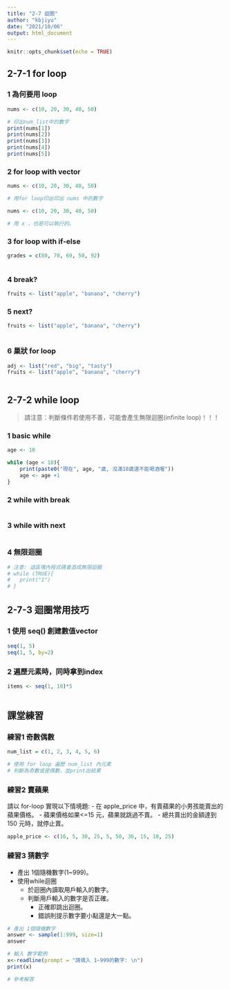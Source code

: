 ---
title: "2-7 迴圈"
author: "kbjiyu"
date: "2021/10/06"
output: html_document
---

```{r setup, include=FALSE}
knitr::opts_chunk$set(echo = TRUE)
```

## 2-7-1 for loop

### 1 為何要用 loop
```{r}
nums <- c(10, 20, 30, 40, 50)

# 印出num_list中的數字
print(nums[1])
print(nums[2])
print(nums[3])
print(nums[4])
print(nums[5])

```

### 2 for loop with vector
```{r}
nums <- c(10, 20, 30, 40, 50)

# 用for loop印出印出 nums 中的數字


```

```{r}
nums <- c(10, 20, 30, 40, 50)

# 用 x ，也是可以執行的。


```

### 3 for loop with if-else
```{r}

grades = c(80, 70, 69, 50, 92)



```

### 4 break?
```{r}

fruits <- list("apple", "banana", "cherry")


```

### 5 next?
```{r}

fruits <- list("apple", "banana", "cherry")



```

### 6 巢狀 for loop
```{r}

adj <- list("red", "big", "tasty")
fruits <- list("apple", "banana", "cherry")



```

## 2-7-2 while loop

> 請注意：判斷條件若使用不善，可能會產生無限迴圈(infinite loop)！！！

### 1 basic while
```{r}
age <- 10

while (age < 18){
    print(paste0("現在", age, "歲, 沒滿18歲還不能喝酒喔"))
    age <- age +1
}

```

### 2 while with break
```{r}


```

### 3 while with next
```{r}


```

### 4 無限迴圈
```{r}
# 注意: 這區塊內程式碼會造成無限迴圈
# while (TRUE){
#   print("1")
# }

```

## 2-7-3 迴圈常用技巧

### 1 使用 seq() 創建數值vector
```{r}

seq(1, 5)
seq(1, 5, by=2)

```

### 2 遍歷元素時，同時拿到index
```{r}

items <- seq(1, 10)*5



```

## 課堂練習

### 練習1 奇數偶數
```{r}

num_list = c(1, 2, 3, 4, 5, 6)

# 使用 for loop 遍歷 num_list 內元素
# 判斷為奇數或是偶數，並print出結果


```

### 練習2 賣蘋果

請以 for-loop 實現以下情境題:
- 在 apple_price 中，有賣蘋果的小男孩能賣出的蘋果價格。
- 蘋果價格如果<=15 元，蘋果就跳過不賣。
- 總共賣出的金額達到 150 元時，就停止賣。


```{r}
apple_price <- c(16, 5, 30, 25, 5, 50, 36, 15, 10, 25)

```

### 練習3 猜數字

- 產出 1個隨機數字(1~999)。
- 使用while迴圈
  - 於迴圈內讀取用戶輸入的數字。
  - 判斷用戶輸入的數字是否正確。
    - 正確即跳出迴圈。
    - 錯誤則提示數字要小點還是大一點。

```{r}
# 產出 1個隨機數字
answer <- sample(1:999, size=1)
answer

```
```{r}
# 輸入 數字範例
x<-readline(prompt = "請填入 1~999的數字: \n")
print(x)

```

```{r eval = FALSE}
# 參考解答
  
```
